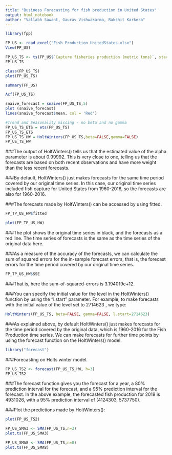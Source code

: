 ---
title: "Business Forecasting for fish production in United States"
output: html_notebook
author: "Vallabh Sawant, Gaurav Vishwakarma, Rakshit Karkera"
---


```{r}
library(fpp)

FP_US <- read_excel("Fish_Production_UnitedStates.xlsx")
View(FP_US)
```

```{r}
FP_US_TS <- ts(FP_US$`Capture fisheries production (metric tons)`, start = c(1960))
FP_US_TS
```

```{r}
class(FP_US_TS)
plot(FP_US_TS)
```

```{r}
summary(FP_US)
```

```{r}
Acf(FP_US_TS)
```

```{r}
snaive_forecast = snaive(FP_US_TS,5)
plot (snaive_forecast)
lines(snaive_forecast$mean, col = 'Red')
```
```{r}
#Trend and Seasonality missing - no beta and no gamma
FP_US_TS_ETS = ets(FP_US_TS)
FP_US_TS_ETS
FP_US_TS_HW = HoltWinters(FP_US_TS,beta=FALSE,gamma=FALSE)
FP_US_TS_HW
```
###The output of HoltWinters() tells us that the estimated value of the alpha parameter is about 0.99992. This is very close to one, telling us that the forecasts are based on both recent observations and have more weight than the less recent forecasts.

###By default, HoltWinters() just makes forecasts for the same time period covered by our original time series. In this case, our original time series included fish capture for United States from 1960-2016, so the forecasts are also for 1960-2016.

###The forecasts made by HoltWinters() can be accessed by using fitted.

```{r}
FP_TP_US_HW$fitted
```

```{r}
plot(FP_TP_US_HW)
```

###The plot shows the original time series in black, and the forecasts as a red line. The time series of forecasts is the same as the time series of the original data here.

###As a measure of the accuracy of the forecasts, we can calculate the sum of squared errors for the in-sample forecast errors, that is, the forecast errors for the time period covered by our original time series. 

```{r}
FP_TP_US_HW$SSE
```

###That is, here the sum-of-squared-errors is 3.194019e+12.

###You can specify the initial value for the level in the HoltWinters() function by using the “l.start” parameter. For example, to make forecasts with the initial value of the level set to 2714623 , we type:

```{r}
HoltWinters(FP_US_TS, beta=FALSE, gamma=FALSE, l.start=2714623)
```
###As explained above, by default HoltWinters() just makes forecasts for the time period covered by the original data, which is 1960-2016 for the Fish Production time series. We can make forecasts for further time points by using the forecast function on  the HoltWinters() model. 

```{r}
library("forecast")
```


###Forecasting on Holts winter model.

```{r}
FP_US_TS2 <- forecast(FP_US_TS_HW, h=3)
FP_US_TS2
```

###The forecast function gives you the forecast for a year, a 80% prediction interval for the forecast, and a 95% prediction interval for the forecast. In the above example, the forecasted fish production for 2019 is 4931026, with a 95% prediction interval of (4124303, 5737750).


###Plot the predictions made by HoltWinters():
```{r}
plot(FP_US_TS2)
```


```{r}
FP_US_SMA3 <- SMA(FP_US_TS,n=3)
plot.ts(FP_US_SMA3)
```

```{r}
FP_US_SMA8 <- SMA(FP_US_TS,n=8)
plot.ts(FP_US_SMA8)
```



